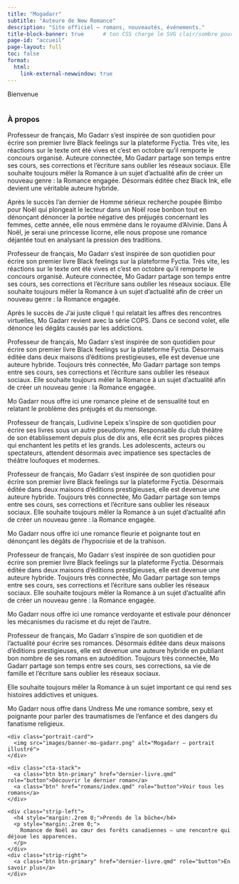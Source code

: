 ---
title: "Mogadarr"
subtitle: "Auteure de New Romance"
description: "Site officiel — romans, nouveautés, événements."
title-block-banner: true      # ton CSS charge le SVG clair/sombre pour page-id: accueil
page-id: "accueil"
page-layout: full
toc: false
format:
  html:
    link-external-newwindow: true
---

<!-- ===== Accroche ===== -->
<p class="badge-accent" style="display:inline-block;margin:0 0 1rem 0;">Bienvenue</p>

<!-- ===== 2 colonnes : À propos + Portrait / CTAs ===== -->
<section class="home-hero-two-col">

  <div class="bio-col">
  <h3>À propos</h3>

  Professeur de français, Mo Gadarr s'est inspirée de son quotidien pour écrire son premier livre Black feelings sur la plateforme Fyctia. Très vite, les réactions sur le texte ont été vives et c'est en octobre qu'il remporte le concours organisé. Auteure connectée, Mo Gadarr partage son temps entre ses cours, ses corrections et l'écriture sans oublier les réseaux sociaux.
  Elle souhaite toujours mêler la Romance à un sujet d'actualité afin de créer un nouveau genre : la Romance engagée. Désormais éditée chez Black Ink, elle devient une véritable auteure hybride.

  Après le succès l’an dernier de Homme sérieux recherche poupée Bimbo pour Noël qui plongeait le lecteur dans un Noël rose bonbon tout en dénonçant dénoncer la portée négative des préjugés concernant les femmes, cette année, elle nous emmène dans le royaume d’Alvinie. Dans À Noël, je serai une princesse licorne, elle nous propose une romance déjantée tout en analysant la pression des traditions. 

  Professeur de français, Mo Gadarr s'est inspirée de son quotidien pour écrire son premier livre Black feelings sur la plateforme Fyctia. Très vite, les réactions sur le texte ont été vives et c'est en octobre qu'il remporte le concours organisé. Auteure connectée, Mo Gadarr partage son temps entre ses cours, ses corrections et l'écriture sans oublier les réseaux sociaux.
  Elle souhaite toujours mêler la Romance à un sujet d'actualité afin de créer un nouveau genre : la Romance engagée.

  Après le succès de J’ai juste cliqué ! qui relatait les affres des rencontres virtuelles, Mo Gadarr revient avec la série COPS. Dans ce second volet, elle dénonce les dégâts causés par les addictions. 

  Professeur de français, Mo Gadarr s'est inspirée de son quotidien pour écrire son premier livre Black feelings sur la plateforme Fyctia. Désormais éditée dans deux maisons d’éditions prestigieuses, elle est devenue une auteure hybride. Toujours très connectée, Mo Gadarr partage son temps entre ses cours, ses corrections et l'écriture sans oublier les réseaux sociaux.
  Elle souhaite toujours mêler la Romance à un sujet d'actualité afin de créer un nouveau genre : la Romance engagée.

  Mo Gadarr nous offre ici une romance pleine et de sensualité tout en relatant le problème des préjugés et du mensonge. 

  Professeur de français, Ludivine Lepeix s'inspire de son quotidien pour écrire ses livres sous un autre pseudonyme. Responsable du club théâtre de son établissement depuis plus de dix ans, elle écrit ses propres pièces qui enchantent les petits et les grands. Les adolescents, acteurs ou spectateurs, attendent désormais avec impatience ses spectacles de théâtre loufoques et modernes. 

  Professeur de français, Mo Gadarr s'est inspirée de son quotidien pour écrire son premier livre Black feelings sur la plateforme Fyctia. Désormais éditée dans deux maisons d’éditions prestigieuses, elle est devenue une auteure hybride. Toujours très connectée, Mo Gadarr partage son temps entre ses cours, ses corrections et l'écriture sans oublier les réseaux sociaux.
  Elle souhaite toujours mêler la Romance à un sujet d'actualité afin de créer un nouveau genre : la Romance engagée.

  Mo Gadarr nous offre ici une romance fleurie et poignante tout en dénonçant les dégâts de l’hypocrisie et de la trahison. 

  Professeur de français, Mo Gadarr s'est inspirée de son quotidien pour écrire son premier livre Black feelings sur la plateforme Fyctia. Désormais éditée dans deux maisons d’éditions prestigieuses, elle est devenue une auteure hybride. Toujours très connectée, Mo Gadarr partage son temps entre ses cours, ses corrections et l'écriture sans oublier les réseaux sociaux.
  Elle souhaite toujours mêler la Romance à un sujet d'actualité afin de créer un nouveau genre : la Romance engagée.

  Mo Gadarr nous offre ici une romance verdoyante et estivale pour dénoncer les mécanismes du racisme et du rejet de l’autre. 

  Professeur de français, Mo Gadarr s’inspire de son quotidien et de l’actualité pour écrire ses romances. Désormais éditée dans deux maisons d’éditions prestigieuses, elle est devenue une auteure hybride en publiant bon nombre de ses romans en autoédition. Toujours très connectée, Mo Gadarr partage son temps entre ses cours, ses corrections, sa vie de famille et l'écriture sans oublier les réseaux sociaux.

  Elle souhaite toujours mêler la Romance à un sujet important ce qui rend ses histoires addictives et uniques.

  Mo Gadarr nous offre dans Undress Me une romance sombre, sexy et poignante pour parler des traumatismes de l’enfance et des dangers du fanatisme religieux.
  </div>

  <div>
    <div class="portrait-card">
      <img src="images/banner-mo-gadarr.png" alt="Mogadarr — portrait illustré">
    </div>

    <div class="cta-stack">
      <a class="btn btn-primary" href="dernier-livre.qmd" role="button">Découvrir le dernier roman</a>
      <a class="btn" href="romans/index.qmd" role="button">Voir tous les romans</a>
    </div>
  </div>

</section>

<!-- ===== Bandeau Nouveauté (strip) ===== -->
<section class="strip-highlight">
  <div class="strip-inner">
    <div class="strip-left">
      <h4 style="margin:.2rem 0;">Prends de la bûche</h4>
      <p style="margin:.2rem 0;">
        Romance de Noël au cœur des forêts canadiennes — une rencontre qui déjoue les apparences.
      </p>
    </div>
    <div class="strip-right">
      <a class="btn btn-primary" href="dernier-livre.qmd" role="button">En savoir plus</a>
    </div>
  </div>
</section>
